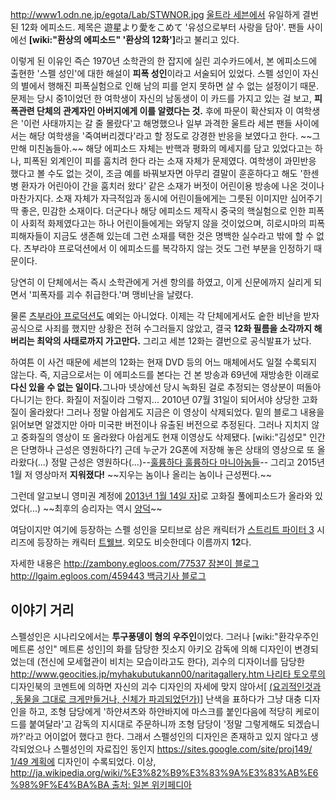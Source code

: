 http://www1.odn.ne.jp/egota/Lab/STWNOR.jpg
[[울트라 세븐]]에서 유일하게 결번된 12화 에피소드. 제목은 遊星より愛をこめて '유성으로부터 사랑을 담아'. 팬들 사이에선 '''[wiki:"환상의 에피소드" '환상의 12화']'''라고 불리고 있다.

이렇게 된 이유인 즉슨 1970년 소학관의 한 잡지에 실린 괴수카드에서, 본 에피소드에 출현한 '스펠 성인'에 대한 해설이 '''피폭 성인'''이라고 서술되어 있었다. 스펠 성인이 자신의 별에서 행해진 피폭실험으로 인해 남의 피를 얻지 못하면 살 수 없는 설정이기 때문. 문제는 당시 중1이었던 한 여학생이 자신의 남동생이 이 카드를 가지고 있는 걸 보고, '''피폭관련 단체의 관계자인 아버지에게 이를 알렸다는 것.''' 후에 파문이 확산되자 이 여학생은 '이런 사태까지는 갈 줄 몰랐다'고 해명했으나 일부 과격한 울트라 세븐 팬들 사이에서는 해당 여학생을 '죽여버리겠다'라고 할 정도로 강경한 반응을 보였다고 한다. ~~그만해 미친놈들아.~~ 해당 에피소드 자체는 반핵과 평화의 메세지를 담고 있었다고는 하나, 피폭된 외계인이 피를 훔치려 한다 라는 소재 자체가 문제였다. 여학생이 과민반응 했다고 볼 수도 없는 것이, 조금 예를 바꿔보자면 아무리 결말이 훈훈하다고 해도 '한센병 환자가 어린아이 간을 훔치러 왔다' 같은 소재가 버젓이 어린이용 방송에 나온 것이나 마찬가지다. 소재 자체가 자극적임과 동시에 어린이들에게는 그릇된 이미지만 심어주기 딱 좋은, 민감한 소재이다. 더군다나 해당 에피소드 제작시 중국의 핵실험으로 인한 피폭이 사회적 화제였다고는 하나 어린이들에게는 와닿지 않을 것이었으며, 히로시마의 피폭 피해자들이 지금도 생존해 있는데 그런 소재를 택한 것은 명백한 실수라고 밖에 할 수 없다. 츠부라야 프로덕션에서 이 에피소드를 복각하지 않는 것도 그런 부분을 인정하기 때문이다.

당연히 이 단체에서는 즉시 소학관에게 거센 항의를 하였고, 이게 신문에까지 실리게 되면서 '피폭자를 괴수 취급한다.'며 맹비난을 날렸다.

물론 [[츠부라야 프로덕션]]도 예외는 아니었다. 이제는 각 단체에게서도 숱한 비난을 받자 공식으로 사죄를 했지만 상황은 전혀 수그러들지 않았고, 결국 '''12화 필름을 소각까지 해버리는 최악의 사태로까지 가고만다.''' 그리고 세븐 12화는 결번으로 공식발표가 났다.

하여튼 이 사건 때문에 세븐의 12화는 현재 DVD 등의 어느 매체에서도 일절 수록되지 않는다. 즉, 지금으로서는 이 에피소드를 본다는 건 본 방송과 69년에 재방송한 이래로 '''다신 있을 수 없는 일이다.'''그나마 넷상에선 당시 녹화된 걸로 추정되는 영상분이 떠돌아 다니기는 한다. 화질이 저질이라 그렇지... 2010년 07월 31일이 되어서야  상당한 고화질이 올라왔다! 그러나 정말 아쉽게도 지금은 이 영상이 삭제되었다. 밑의 블로그 내용을 읽어보면 알겠지만 아마 미국판 버전이나 유출된 버전으로 추정된다. 그러나 지치지 않고 중화질의 영상이 또 올라왔다 아쉽게도 현재 이영상도 삭제됐다. [wiki:"김성모" 인간은 단명하나 근성은 영원하다?] 근데 누군가 2G폰에 저장해 놓은 상태의 영상으로 또 올라왔다(...) 정말 근성은 영원하다(...)--[[훌륭하다 훌륭하다 지구인놈들|훌륭하다 훌륭하다 마니아놈들]]-- 그리고 2015년 1월 저 영상마저 '''지워졌다!''' ~~지우는 놈이나 올리는 놈이나 근성쩐다.~~

그런데 알고보니 영미권 계정에 [https://www.youtube.com/watch?v=o7BGq8er-zo 2013년 1월 14일 자]]로 고화질 풀에피소드가 올라와 있었다(...) ~~최후의 승리자는 역시 [[양덕]]~~

여담이지만 여기에 등장하는 스펠 성인을 모티브로 삼은 캐릭터가 [[스트리트 파이터 3]] 시리즈에 등장하는 캐릭터 [[트웰브]]. 외모도 비슷한데다 이름까지 '''12'''다.

자세한 내용은 
[[http://zambony.egloos.com/77537 잠본이 블로그]]
[[http://lgaim.egloos.com/459443 백금기사 블로그]]

== 이야기 거리 ==
스펠성인은 시나리오에서는 '''투구풍뎅이 형의 우주인'''이었다. 그러나 [wiki:"환각우주인 메트론 성인" 메트론 성인]의 화를 담당한 짓소지 아키오 감독에 의해 디자인이 변경되었는데 (전신에 모세혈관이 비치는 모습이라고도 한다), 괴수의 디자이너를 담당한 [[http://www.geocities.jp/myhakubutukann00/naritagallery.htm 나리타 토오루]]의 디자인북의 코멘트에 의하면 자신의 괴수 디자인의 자세에 맞지 않아서[ [http://ja.wikipedia.org/wiki/%E6%88%90%E7%94%B0%E4%BA%A8#.E6.80.AA.E7.8D.A3.E3.81.AE.E3.83.87.E3.82.B6.E3.82.A4.E3.83.B3.E3.81.AE.E7.89.B9.E5.BE.B4 (요괴적인것과 , 동물을 그대로 크게만들거나, 신체가 파괴되었던가)]] 난색을 표하다가 그냥 대충 디자인을 하고, 조형 담당에게 '하얀셔츠와 하얀바지에 마스크를 붙인다음에 적당히 케로이드를 붙여달라'고 감독의 지시대로 주문하니까 조형 담당이 '정말 그렇게해도 되겠습니까?'라고 어이없어 했다고 한다. 그래서 스펠성인의 디자인은 존재하고 있지 않다고 생각되었으나 스펠성인의 자료집인 동인지 [[https://sites.google.com/site/proj149/ 1/49 계획]]에 디자인이 수록되었다.
이상, [[http://ja.wikipedia.org/wiki/%E3%82%B9%E3%83%9A%E3%83%AB%E6%98%9F%E4%BA%BA 출처: 일본 위키페디아]]
